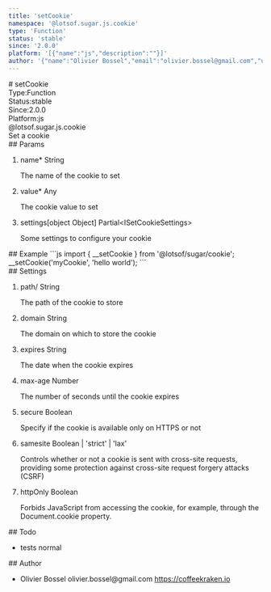 ```yaml
---
title: 'setCookie'
namespace: '@lotsof.sugar.js.cookie'
type: 'Function'
status: 'stable'
since: '2.0.0'
platform: '[{"name":"js","description":""}]'
author: '{"name":"Olivier Bossel","email":"olivier.bossel@gmail.com","url":"https://coffeekraken.io"}'
---
```

<div class="docmap-mdx">
# setCookie
<div class="_metas">
<div class="_type"><span class="_type-label">Type:</span><span class="_type-value">Function</span></div>
<div class="_status"><span class="_status-label">Status:</span><span class="_status-value -stable">stable</span></div>
<div class="_since"><span class="_since-label">Since:</span><span class="_since-value">2.0.0</span></div>
<div class="_platform"><span class="_platform-label">Platform:</span><span class="_platform-value -js">js</span></div>
</div>
<div class="_namespace">@lotsof.sugar.js.cookie</div>
<div class="_description">
Set a cookie
</div>
<div class="_params">
## Params
<ol class="_list">
<li class="_item">
<span class="_name">name<span class="_required">*</span></span><span class="_default"></span> <span class="_type">String</span>
<p class="_description">The name of the cookie to set</p>
</li>
<li class="_item">
<span class="_name">value<span class="_required">*</span></span><span class="_default"></span> <span class="_type">Any</span>
<p class="_description">The cookie value to set</p>
</li>
<li class="_item">
<span class="_name">settings</span><span class="_default">&lsqb;object Object&rsqb;</span> <span class="_type">Partial&lt;ISetCookieSettings&gt;</span>
<p class="_description">Some settings to configure your cookie</p>
</li>
</ol>
</div>
<div class="_examples">
## Example
```js
import { __setCookie } from '@lotsof/sugar/cookie';
__setCookie('myCookie', 'hello world');
```
</div>
<div class="_settings">
## Settings
<ol class="_list">
<li class="_item">
<span class="_name">path</span><span class="_default">&sol;</span> <span class="_type">String</span>
<p class="_description">The path of the cookie to store</p>
</li>
<li class="_item">
<span class="_name">domain</span><span class="_default"></span> <span class="_type">String</span>
<p class="_description">The domain on which to store the cookie</p>
</li>
<li class="_item">
<span class="_name">expires</span><span class="_default"></span> <span class="_type">String</span>
<p class="_description">The date when the cookie expires</p>
</li>
<li class="_item">
<span class="_name">max-age</span><span class="_default"></span> <span class="_type">Number</span>
<p class="_description">The number of seconds until the cookie expires</p>
</li>
<li class="_item">
<span class="_name">secure</span><span class="_default"></span> <span class="_type">Boolean</span>
<p class="_description">Specify if the cookie is available only on HTTPS or not</p>
</li>
<li class="_item">
<span class="_name">samesite</span><span class="_default"></span> <span class="_type">Boolean &vert; &apos;strict&apos; &vert; &apos;lax&apos;</span>
<p class="_description">Controls whether or not a cookie is sent with cross-site requests, providing some protection against cross-site request forgery attacks (CSRF)</p>
</li>
<li class="_item">
<span class="_name">httpOnly</span><span class="_default"></span> <span class="_type">Boolean</span>
<p class="_description">Forbids JavaScript from accessing the cookie, for example, through the Document.cookie property.</p>
</li>
</ol>
</div>
<div class="_todo">
## Todo
<ul class="_list">
<li class="_item">
<span class="_description">tests</span>
<span class="_priority -normal">normal</span>
</li>
</ul>
</div>
<div class="_author">
## Author
<ul class="_list">
<li class="_item">
<span class="_name">Olivier Bossel</span>
<span class="_email">olivier.bossel@gmail.com</span>
<a href="https://coffeekraken.io" target="_blank" class="_url">https://coffeekraken.io</a>
</li>
</ul>
</div>
</div>